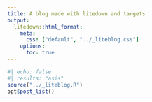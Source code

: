```yaml
---
title: A blog made with litedown and targets
output:
  litedown::html_format:
    meta:
      css: ["default", "../_liteblog.css"]
    options:
      toc: true
---
```


```r
#| echo: false
#| results: "asis"
source("../_liteblog.R")
opt$post_list()
```
